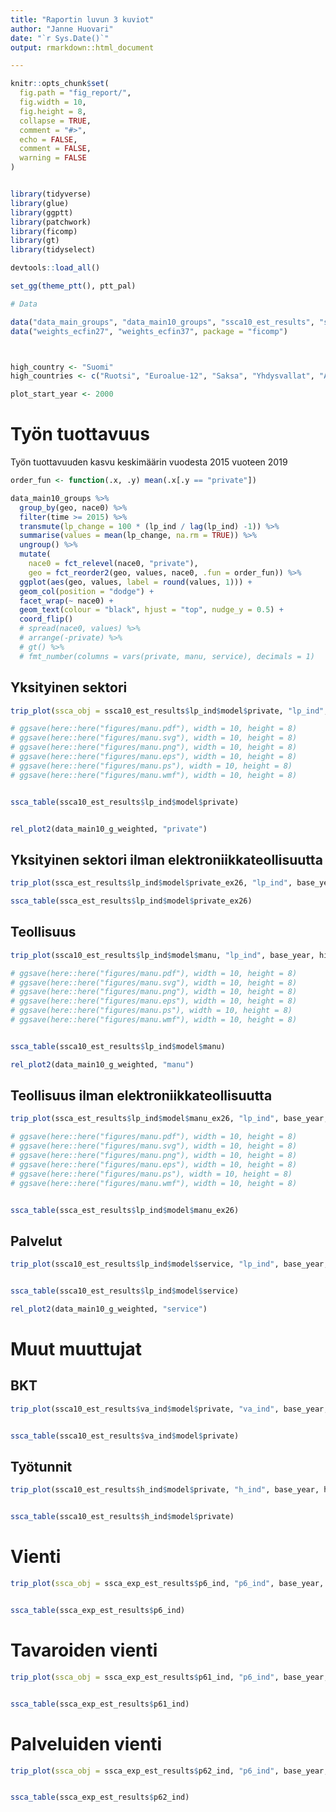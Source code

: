```yaml
---
title: "Raportin luvun 3 kuviot"
author: "Janne Huovari"
date: "`r Sys.Date()`"
output: rmarkdown::html_document

---
```


```r
knitr::opts_chunk$set(
  fig.path = "fig_report/",
  fig.width = 10,
  fig.height = 8,
  collapse = TRUE,
  comment = "#>", 
  echo = FALSE, 
  comment = FALSE, 
  warning = FALSE
)


library(tidyverse)
library(glue)
library(ggptt)
library(patchwork)
library(ficomp)
library(gt)
library(tidyselect)

devtools::load_all()

set_gg(theme_ptt(), ptt_pal)

# Data

data("data_main_groups", "data_main10_groups", "ssca10_est_results", "ssca10_est_results", "ssca_exp_est_results")
data("weights_ecfin27", "weights_ecfin37", package = "ficomp")



high_country <- "Suomi"
high_countries <- c("Ruotsi", "Euroalue-12", "Saksa", "Yhdysvallat", "Alankomaat")

plot_start_year <- 2000

```

# Työn tuottavuus

Työn tuottavuuden kasvu keskimäärin vuodesta 2015 vuoteen 2019

```r

order_fun <- function(.x, .y) mean(.x[.y == "private"])

data_main10_groups %>% 
  group_by(geo, nace0) %>% 
  filter(time >= 2015) %>% 
  transmute(lp_change = 100 * (lp_ind / lag(lp_ind) -1)) %>% 
  summarise(values = mean(lp_change, na.rm = TRUE)) %>% 
  ungroup() %>% 
  mutate(
    nace0 = fct_relevel(nace0, "private"),
    geo = fct_reorder2(geo, values, nace0, .fun = order_fun)) %>% 
  ggplot(aes(geo, values, label = round(values, 1))) +
  geom_col(position = "dodge") +
  facet_wrap(~ nace0) +
  geom_text(colour = "black", hjust = "top", nudge_y = 0.5) +
  coord_flip()
  # spread(nace0, values) %>% 
  # arrange(-private) %>% 
  # gt() %>% 
  # fmt_number(columns = vars(private, manu, service), decimals = 1)

```


## Yksityinen sektori

```r

trip_plot(ssca_obj = ssca10_est_results$lp_ind$model$private, "lp_ind", base_year, high_country, high_countries)

# ggsave(here::here("figures/manu.pdf"), width = 10, height = 8)
# ggsave(here::here("figures/manu.svg"), width = 10, height = 8)
# ggsave(here::here("figures/manu.png"), width = 10, height = 8)
# ggsave(here::here("figures/manu.eps"), width = 10, height = 8)
# ggsave(here::here("figures/manu.ps"), width = 10, height = 8)
# ggsave(here::here("figures/manu.wmf"), width = 10, height = 8)


ssca_table(ssca10_est_results$lp_ind$model$private)



```

```r


rel_plot2(data_main10_g_weighted, "private")


```


## Yksityinen sektori ilman elektroniikkateollisuutta


```r

trip_plot(ssca_est_results$lp_ind$model$private_ex26, "lp_ind", base_year, high_country, high_countries)

ssca_table(ssca_est_results$lp_ind$model$private_ex26)

```

## Teollisuus


```r

trip_plot(ssca10_est_results$lp_ind$model$manu, "lp_ind", base_year, high_country, high_countries)

# ggsave(here::here("figures/manu.pdf"), width = 10, height = 8)
# ggsave(here::here("figures/manu.svg"), width = 10, height = 8)
# ggsave(here::here("figures/manu.png"), width = 10, height = 8)
# ggsave(here::here("figures/manu.eps"), width = 10, height = 8)
# ggsave(here::here("figures/manu.ps"), width = 10, height = 8)
# ggsave(here::here("figures/manu.wmf"), width = 10, height = 8)


ssca_table(ssca10_est_results$lp_ind$model$manu)

```

```r


rel_plot2(data_main10_g_weighted, "manu")

```



## Teollisuus ilman elektroniikkateollisuutta

```r

trip_plot(ssca_est_results$lp_ind$model$manu_ex26, "lp_ind", base_year, high_country, high_countries)

# ggsave(here::here("figures/manu.pdf"), width = 10, height = 8)
# ggsave(here::here("figures/manu.svg"), width = 10, height = 8)
# ggsave(here::here("figures/manu.png"), width = 10, height = 8)
# ggsave(here::here("figures/manu.eps"), width = 10, height = 8)
# ggsave(here::here("figures/manu.ps"), width = 10, height = 8)
# ggsave(here::here("figures/manu.wmf"), width = 10, height = 8)


ssca_table(ssca_est_results$lp_ind$model$manu_ex26)

```

## Palvelut



```r

trip_plot(ssca10_est_results$lp_ind$model$service, "lp_ind", base_year, high_country, high_countries)


ssca_table(ssca10_est_results$lp_ind$model$service)

```

```r


rel_plot2(data_main10_g_weighted, "service")

```

# Muut muuttujat 

## BKT

```r


trip_plot(ssca10_est_results$va_ind$model$private, "va_ind", base_year, high_country, high_countries)


ssca_table(ssca10_est_results$va_ind$model$private)

```


## Työtunnit

```r


trip_plot(ssca10_est_results$h_ind$model$private, "h_ind", base_year, high_country, high_countries)


ssca_table(ssca10_est_results$h_ind$model$private)

```



# Vienti

```r


trip_plot(ssca_obj = ssca_exp_est_results$p6_ind, "p6_ind", base_year, high_country, high_countries)


ssca_table(ssca_exp_est_results$p6_ind)

```

# Tavaroiden vienti

```r


trip_plot(ssca_obj = ssca_exp_est_results$p61_ind, "p6_ind", base_year, high_country, high_countries)


ssca_table(ssca_exp_est_results$p61_ind)

```

# Palveluiden vienti

```r


trip_plot(ssca_obj = ssca_exp_est_results$p62_ind, "p6_ind", base_year, high_country, high_countries)


ssca_table(ssca_exp_est_results$p62_ind)

```
